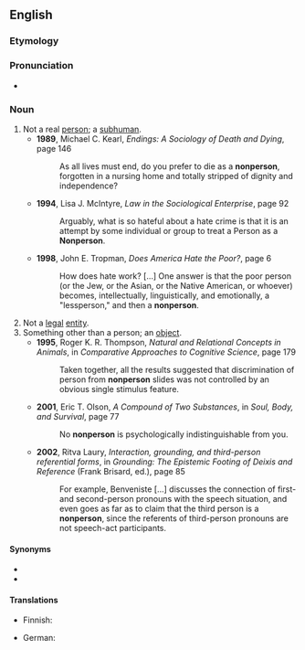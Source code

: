 ==English==

===Etymology===
{{prefix|non|person|lang=en}}

===Pronunciation===
* {{IPA|/ˈnɒnpɜː(ɹ)sən/|lang=en}}

===Noun===
{{en-noun|s|nonpeople}}

# Not a real [[person]]; a [[subhuman]].
#* '''1989''', Michael C. Kearl, ''Endings: A Sociology of Death and Dying'', page 146
#*: As all lives must end, do you prefer to die as a '''nonperson''', forgotten in a nursing home and totally stripped of dignity and independence?
#* '''1994''', Lisa J. McIntyre, ''Law in the Sociological Enterprise'', page 92
#*: Arguably, what is so hateful about a hate crime is that it is an attempt by some individual or group to treat a Person as a '''Nonperson'''.
#* '''1998''', John E. Tropman, ''Does America Hate the Poor?'', page 6
#*: How does hate work? [...] One answer is that the poor person (or the Jew, or the Asian, or the Native American, or whoever) becomes, intellectually, linguistically, and emotionally, a "lessperson," and then a '''nonperson'''.
# Not a [[legal]] [[entity]].
# Something other than a person; an [[object]].
#* '''1995''', Roger K. R. Thompson, ''Natural and Relational Concepts in Animals'', in ''Comparative Approaches to Cognitive Science'', page 179
#*: Taken together, all the results suggested that discrimination of person from '''nonperson''' slides was not controlled by an obvious single stimulus feature.
#* '''2001''', Eric T. Olson, ''A Compound of Two Substances'', in ''Soul, Body, and Survival'', page 77
#*: No '''nonperson''' is psychologically indistinguishable from you.
#* '''2002''', Ritva Laury, ''Interaction, grounding, and third-person referential forms'', in ''Grounding: The Epistemic Footing of Deixis and Reference'' (Frank Brisard, ed.), page 85
#*: For example, Benveniste [...] discusses the connection of first- and second-person pronouns with the speech situation, and even goes as far as to claim that the third person is a '''nonperson''', since the referents of third-person pronouns are not speech-act participants.

====Synonyms====
* {{l|en|subhuman}}
* {{l|en|lessperson}}

====Translations====
{{trans-top|not a real person; a subhuman}}
* Finnish: {{t+|fi|epähenkilö}}
{{trans-mid}}
* German: {{t+|de|Unperson|f}}
{{trans-bottom}}
